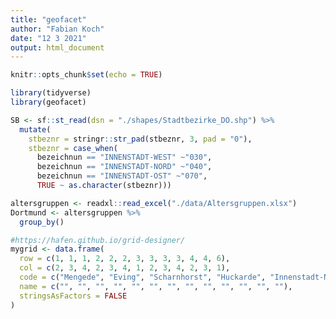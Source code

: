 ```yaml
---
title: "geofacet"
author: "Fabian Koch"
date: "12 3 2021"
output: html_document
---
```


```r
knitr::opts_chunk$set(echo = TRUE)
```

```r
library(tidyverse)
library(geofacet)
```

```r
SB <- sf::st_read(dsn = "./shapes/Stadtbezirke_DO.shp") %>% 
  mutate(
    stbeznr = stringr::str_pad(stbeznr, 3, pad = "0"),
    stbeznr = case_when(
      bezeichnun == "INNENSTADT-WEST" ~"030",
      bezeichnun == "INNENSTADT-NORD" ~"040",
      bezeichnun == "INNENSTADT-OST" ~"070",
      TRUE ~ as.character(stbeznr)))

altersgruppen <- readxl::read_excel("./data/Altersgruppen.xlsx") 
Dortmund <- altersgruppen %>% 
  group_by()

```




```r

#https://hafen.github.io/grid-designer/
mygrid <- data.frame(
  row = c(1, 1, 1, 2, 2, 2, 3, 3, 3, 3, 4, 4, 6),
  col = c(2, 3, 4, 2, 3, 4, 1, 2, 3, 4, 2, 3, 1),
  code = c("Mengede", "Eving", "Scharnhorst", "Huckarde", "Innenstadt-Nord", "Brackel", "Lütgendortmund", "Innenstadt-West", "Innenstadt-Ost", "Aplerbeck", "Hombruch", "Hörde", " Dortmund"),
  name = c("", "", "", "", "", "", "", "", "", "", "", "", ""),
  stringsAsFactors = FALSE
)

```

